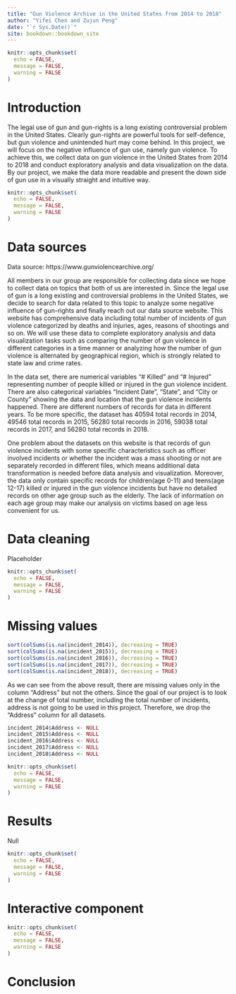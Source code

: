 ```yaml
--- 
title: "Gun Violence Archive in the United States from 2014 to 2018"
author: "Yifei Chen and Zujun Peng"
date: "`r Sys.Date()`"
site: bookdown::bookdown_site
---
```

```r
knitr::opts_chunk$set(
  echo = FALSE,
  message = FALSE,
  warning = FALSE
)
```

# Introduction
The legal use of gun and gun-rights is a long existing controversial problem in the United States. Clearly gun-rights are powerful tools for self-defence, but gun violence and unintended hurt may come behind. In this project, we will focus on the negative influence of gun use, namely gun violence. To achieve this, we collect data on gun violence in the United States from 2014 to 2018 and conduct exploratory analysis and data visualization on the data. By our project, we make the data more readable and present the down side of gun use in a visually straight and intuitive way.


<!--chapter:end:index.Rmd-->

```r
knitr::opts_chunk$set(
  echo = FALSE,
  message = FALSE,
  warning = FALSE
)
```
# Data sources

Data source: https://www.gunviolencearchive.org/ 

All members in our group are responsible for collecting data since we hope to collect data on topics that both of us are interested in. Since the legal use of gun is a long existing and controversial problems in the United States, we decide to search for data related to this topic to analyze some negative influence of gun-rights and finally reach out our data source website. This website has comprehensive data including total number of incidents of gun violence categorized by deaths and injuries, ages, reasons of shootings and so on. We will use these data to complete exploratory analysis and data visualization tasks such as comparing the number of gun violence in different categories in a time manner or analyzing how the number of gun violence is alternated by geographical region, which is strongly related to state law and crime rates.

In the data set, there are numerical variables "# Killed" and "# Injured" representing number of people killed or injured in the gun violence incident. There are also categorical variables "Incident Date", "State", and "City or County" showing the data and location that the gun violence incidents happened. There are different numbers of records for data in different years. To be more specific, the dataset has 40594 total records in 2014, 49546 total records in 2015, 56280 total records in 2016, 59038 total records in 2017, and 56280 total records in 2018. 

One problem about the datasets on this website is that records of gun violence incidents with some specific characteristics such as officer involved incidents or whether the incident was a mass shooting or not are separately recorded in different files, which means additional data transformation is needed before data analysis and visualization. Moreover, the data only contain specific records for children(age 0-11) and teens(age 12-17) killed or injured in the gun violence incidents but have no detailed records on other age group such as the elderly. The lack of information on each age group may make our analysis on victims based on age less convenient for us.

<!--chapter:end:02-data.Rmd-->


# Data cleaning

Placeholder



<!--chapter:end:03-cleaning.Rmd-->

```r
knitr::opts_chunk$set(
  echo = FALSE,
  message = FALSE,
  warning = FALSE
)
```
# Missing values

```r
sort(colSums(is.na(incident_2014)), decreasing = TRUE)
sort(colSums(is.na(incident_2015)), decreasing = TRUE)
sort(colSums(is.na(incident_2016)), decreasing = TRUE)
sort(colSums(is.na(incident_2017)), decreasing = TRUE)
sort(colSums(is.na(incident_2018)), decreasing = TRUE)
```

As we can see from the above result, there are missing values only in the column "Address" but not the others. Since the goal of our project is to look at the change of total number, including the total number of incidents, address is not going to be used in this project. Therefore, we drop the "Address" column for all datasets. 

```r
incident_2014$Address <- NULL
incident_2015$Address <- NULL
incident_2016$Address <- NULL
incident_2017$Address <- NULL
incident_2018$Address <- NULL
```

<!--chapter:end:04-missing.Rmd-->

```r
knitr::opts_chunk$set(
  echo = FALSE,
  message = FALSE,
  warning = FALSE
)
```
# Results

Null

<!--chapter:end:05-results.Rmd-->

```r
knitr::opts_chunk$set(
  echo = FALSE,
  message = FALSE,
  warning = FALSE
)
```
# Interactive component



<!--chapter:end:06-interactive.Rmd-->

```r
knitr::opts_chunk$set(
  echo = FALSE,
  message = FALSE,
  warning = FALSE
)
```
# Conclusion


<!--chapter:end:07-conclusion.Rmd-->

